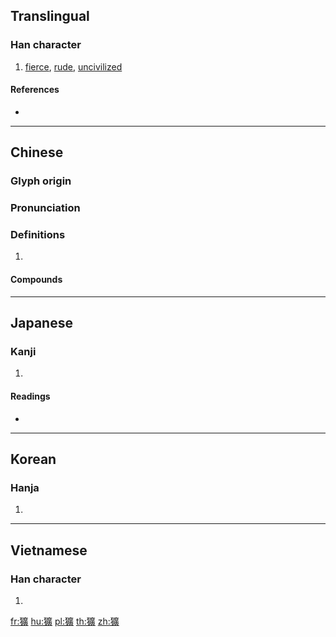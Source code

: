 {{character info/new}}
{{also|犷}}
==Translingual==

===Han character===
{{Han char|rn=94|rad=犬|as=15|sn=18|four=40281|canj=KHITC}}

# [[fierce]], [[rude]], [[uncivilized]]

====References====
* {{Han ref|kx=0721.020|dkj=20774|dj=1132.180|hdz=21374.080|uh=7377|ud=29559|bh=C278|bd=49784}}

----

==Chinese==
{{zh-forms|s=犷}}

===Glyph origin===
{{Han etym}}

===Pronunciation===
{{zh-pron
|m=guǎng
|c=gwong2
|mc=y
|oc=y
|cat=
}}

===Definitions===
{{zh-hanzi}}

# {{rfdef|zh}}

====Compounds====
{{zh-der|獷俗|獷悍|獷敵|獷獷|粗獷}}

----

==Japanese==

===Kanji===
{{ja-kanji|grade=|rs=犬15}}

# {{defn|lang=ja|sort=犬15}}

====Readings====
* {{ja-readings|on=[[こう]] (kō), [[きょう]] (kyō), [[く]] (ku)|kun=[[あらい]] (arai)}}

----

==Korean==

===Hanja===
{{ko-hanja|hangeul=광|eumhun=|rv=gwang|mr=kwang|y=kwang}}

# {{defn|lang=ko|sort=犬15}}

----

==Vietnamese==

===Han character===
{{vi-hantu|[[quánh]]|rs=犬15}}

# {{defn|lang=vi|sort=犬15}}

[[fr:獷]]
[[hu:獷]]
[[pl:獷]]
[[th:獷]]
[[zh:獷]]